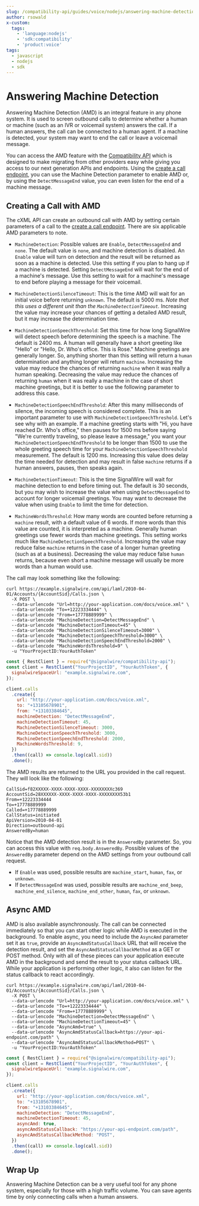 ```yaml
---
slug: /compatibility-api/guides/voice/nodejs/answering-machine-detection
author: rsowald
x-custom:
  tags:
    - 'language:nodejs'
    - 'sdk:compatibility'
    - 'product:voice'
tags:
  - javascript
  - nodejs
  - sdk
---
```


# Answering Machine Detection
Answering Machine Detection (AMD) is an integral feature in any phone system. It is used to screen outbound calls to determine whether a human or machine (such as an IVR or voicemail system) answers the call. If a human answers, the call can be connected to a human agent. If a machine is detected, your system may want to end the call or leave a voicemail message.

You can access the AMD feature with the [Compatibility API](/compatibility-api) which is designed to make migrating from other providers easy while giving you access to our next generation APIs and endpoints. Using the [create a call endpoint](/rest/compatibility-api/endpoints/create-a-call), you can use the Machine Detection parameter to enable AMD or, by using the `DetectMessageEnd` value, you can even listen for the end of a machine message.

## Creating a Call with AMD

The cXML API can create an outbound call with AMD by setting certain parameters of a call to the [create a call endpoint](/rest/compatibility-api/endpoints/create-a-call). There are six applicable AMD parameters to note.

- `MachineDetection`: Possible values are `Enable`, `DetectMessageEnd` and `none`. The default value is `none`, and machine detection is disabled. An `Enable` value will turn on detection and the result will be returned as soon as a machine is detected. Use this setting if you plan to hang up if a machine is detected. Setting `DetectMessageEnd` will wait for the end of a machine's message. Use this setting to wait for a machine's message to end before playing a message for their voicemail.

- `MachineDetectionSilenceTimeout`: This is the time AMD will wait for an initial voice before returning `unknown`. The default is 5000 ms. _Note that this uses a different unit than the `MachineDetectionTimeout`._ Increasing the value may increase your chances of getting a detailed AMD result, but it may increase the determination time.

- `MachineDetectionSpeechThreshold`: Set this time for how long SignalWire will detect speech before determining the speech is a machine. The default is 2400 ms. A human will generally have a short greeting like "Hello" or "Hello, Dr. Who's office. This is Rose." Machine greetings are generally longer. So, anything shorter than this setting will return a `human` determination and anything longer will return `machine`. Increasing the value may reduce the chances of returning `machine` when it was really a human speaking. Decreasing the value may reduce the chances of returning `human` when it was really a machine in the case of short machine greetings, but it is better to use the following parameter to address this case.

- `MachineDetectionSpeechEndThreshold`: After this many milliseconds of silence, the incoming speech is considered complete. This is an important parameter to use with `MachineDetectionSpeechThreshold`. Let's see why with an example. If a machine greeting starts with "Hi, you have reached Dr. Who's office," then pauses for 1500 ms before saying "We're currently traveling, so please leave a message," you want your `MachineDetectionSpeechEndThreshold` to be longer than 1500 to use the whole greeting speech time for your `MachineDetectionSpeechThreshold` measurement. The default is 1200 ms. Increasing this value does delay the time needed for detection and may result in false `machine` returns if a human answers, pauses, then speaks again.

- `MachineDetectionTimeout`: This is the time SignalWire will wait for machine detection to end before timing out. The default is 30 seconds, but you may wish to increase the value when using `DetectMessageEnd` to account for longer voicemail greetings. You may want to decrease the value when using `Enable` to limit the time for detection.

- `MachineWordsThreshold`: How many words are counted before returning a `machine` result, with a default value of 6 words. If more words than this value are counted, it is interpreted as a machine. Generally human greetings use fewer words than machine greetings. This setting works much like `MachineDetectionSpeechThreshold`. Increasing the value may reduce false `machine` returns in the case of a longer human greeting (such as at a business). Decreasing the value may reduce false `human` returns, because even short a machine message will usually be more words than a human would use.

The call may look something like the following:


<Tabs groupId="amd-call">

<TabItem value="curl" label="cURL">

```shell
curl https://example.signalwire.com/api/laml/2010-04-01/Accounts/{AccountSid}/Calls.json \
  -X POST \
  --data-urlencode "Url=http://your-application.com/docs/voice.xml" \
  --data-urlencode "To=+12223334444" \
  --data-urlencode "From=+17778889999" \
  --data-urlencode "MachineDetection=DetectMessageEnd" \
  --data-urlencode "MachineDetectionTimeout=45" \
  --data-urlencode "MachineDetectionSilenceTimeout=3000" \
  --data-urlencode "MachineDetectionSpeechThreshold=3000" \
  --data-urlencode "MachineDetectionSpeechEndThreshold=2000" \
  --data-urlencode "MachineWordsThreshold=9" \
  -u "YourProjectID:YourAuthToken"
```

</TabItem>

<TabItem value="node" label="Node">

```js
const { RestClient } = require("@signalwire/compatibility-api");
const client = RestClient("YourProjectID", "YourAuthToken", {
  signalwireSpaceUrl: "example.signalwire.com",
});

client.calls
  .create({
    url: "http://your-application.com/docs/voice.xml",
    to: "+13105678901",
    from: "+13103384645",
    machineDetection: "DetectMessageEnd",
    machineDetectionTimeout: 45,
    MachineDetectionSilenceTimeout: 3000,
    MachineDetectionSpeechThreshold: 3000,
    MachineDetectionSpeechEndThreshold: 2000,
    MachineWordsThreshold: 9,
  })
  .then((call) => console.log(call.sid))
  .done();
```

</TabItem>

</Tabs>

The AMD results are returned to the URL you provided in the call request. They will look like the following:

```
CallSid=f82XXXXX-XXXX-XXXX-XXXX-XXXXXXXXc369
AccountSid=28XXXXXX-XXXX-XXXX-XXXX-XXXXXXXX53b1
From=+12223334444
To=+17778889999
Called=+17778889999
CallStatus=initiated
ApiVersion=2010-04-01
Direction=outbound-api
AnsweredBy=human
```

Notice that the AMD detection result is in the `AnsweredBy` parameter. So, you can access this value with `req.body.AnsweredBy`. Possible values of the `AnsweredBy` parameter depend on the AMD settings from your outbound call request.

- If `Enable` was used, possible results are `machine_start`, `human`, `fax`, or `unknown`.
- If `DetectMessageEnd` was used, possible results are `machine_end_beep`, `machine_end_silence`, `machine_end_other`, `human`, `fax`, or `unknown`.

## Async AMD

AMD is also available asynchronously. The call can be connected immediately so that you can start other logic while AMD is executed in the background. To enable async, you need to include the `AsyncAmd` parameter set it as `true`, provide an `AsyncAmdStatusCallback` URL that will receive the detection result, and set the `AsyncAmdStatusCallbackMethod` as a GET or POST method. Only with all of these pieces can your application execute AMD in the background and send the result to your status callback URL. While your application is performing other logic, it also can listen for the status callback to react accordingly.

<Tabs groupId="amd-call">

<TabItem value="curl" label="cURL">

```shell
curl https://example.signalwire.com/api/laml/2010-04-01/Accounts/{AccountSid}/Calls.json \
  -X POST \
  --data-urlencode "Url=http://your-application.com/docs/voice.xml" \
  --data-urlencode "To=+12223334444" \
  --data-urlencode "From=+17778889999" \
  --data-urlencode "MachineDetection=DetectMessageEnd" \
  --data-urlencode "MachineDetectionTimeout=45" \
  --data-urlencode "AsyncAmd=true" \
  --data-urlencode "AsyncAmdStatusCallback=https://your-api-endpoint.com/path" \
  --data-urlencode "AsyncAmdStatusCallbackMethod=POST" \
  -u "YourProjectID:YourAuthToken"
```

</TabItem>

<TabItem value="node" label="Node">

```js
const { RestClient } = require("@signalwire/compatibility-api");
const client = RestClient("YourProjectID", "YourAuthToken", {
  signalwireSpaceUrl: "example.signalwire.com",
});

client.calls
  .create({
    url: "http://your-application.com/docs/voice.xml",
    to: "+13105678901",
    from: "+13103384645",
    machineDetection: "DetectMessageEnd",
    machineDetectionTimeout: 45,
    asyncAmd: true,
    asyncAmdStatusCallback: "https://your-api-endpoint.com/path",
    asyncAmdStatusCallbackMethod: "POST",
  })
  .then((call) => console.log(call.sid))
  .done();
```

</TabItem>

</Tabs>

## Wrap Up

Answering Machine Detection can be a very useful tool for any phone system, especially for those with a high traffic volume.
You can save agents time by only connecting calls when a human answers.
